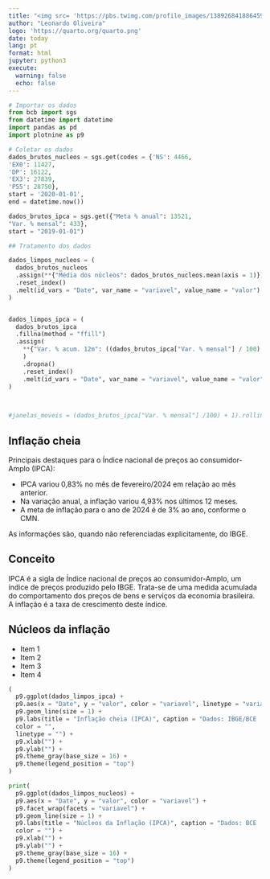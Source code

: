 ```yaml
---
title: "<img src= 'https://pbs.twimg.com/profile_images/1389268418864590850/ipp7xr79_400x400.jpg' height='75'>Relatório de Inflação - IPCA"
author: "Leonardo Oliveira"
logo: 'https://quarto.org/quarto.png'
date: today
lang: pt
format: html
jupyter: python3
execute:
  warning: false
  echo: false
---
```


```python
# Importar os dados
from bcb import sgs
from datetime import datetime
import pandas as pd
import plotnine as p9

# Coletar os dados
dados_brutos_nucleos = sgs.get(codes = {'NS': 4466,
'EX0': 11427,
'DP': 16122,
'EX3': 27839,
'P55': 28750},
start = '2020-01-01',
end = datetime.now())

dados_brutos_ipca = sgs.get({"Meta % anual": 13521,
"Var. % mensal": 433},
start = "2019-01-01")

## Tratamento dos dados

dados_limpos_nucleos = (
  dados_brutos_nucleos
  .assign(**{"Média dos núcleos": dados_brutos_nucleos.mean(axis = 1)})
  .reset_index()
  .melt(id_vars = "Date", var_name = "variavel", value_name = "valor")
)


dados_limpos_ipca = (
  dados_brutos_ipca
  .fillna(method = "ffill")
  .assign(
    **{"Var. % acum. 12m": ((dados_brutos_ipca["Var. % mensal"] / 100) + 1).rolling(12).apply(lambda x: (x.prod() - 1) * 100)}
    )
    .dropna()
    .reset_index()
    .melt(id_vars = "Date", var_name = "variavel", value_name = "valor")
)
    


#janelas_moveis = (dados_brutos_ipca["Var. % mensal"] /100) + 1).rolling(12).apply(lambda x: (x.prod() - 1)*100))

```

::: {.grid}

::: {.g-col-7}
## Inflação cheia

Principais destaques para o 	Índice nacional de preços ao consumidor-Amplo (IPCA):

 - IPCA variou 0,83% no mês de fevereiro/2024 em relação ao mês anterior.
 - Na variação anual, a inflação variou 4,93% nos últimos 12 meses.
 - A meta de inflação para o ano de 2024 é de 3% ao ano, conforme o CMN.
 
 
As informações são, quando não referenciadas explicitamente, do IBGE.
 
::: {.callout-note}
## **Conceito**
IPCA é a sigla de 	Índice nacional de preços ao consumidor-Amplo, um índice de preços produzido pelo IBGE. Trata-se de uma medida acumulada do comportamento dos preços de bens e serviços da economia brasileira. A inflação é a taxa de crescimento deste índice. 

:::

## Núcleos da inflação

- Item 1
- Item 2
- Item 3
- Item 4
:::


::: {.g-col-5}
```python

(
  p9.ggplot(dados_limpos_ipca) +
  p9.aes(x = "Date", y = "valor", color = "variavel", linetype = "variavel") +
  p9.geom_line(size = 1) +
  p9.labs(title = "Inflação cheia (IPCA)", caption = "Dados: IBGE/BCE | Elaboração própria",
  color = "",
  linetype = "") +
  p9.xlab("") +
  p9.ylab("") +
  p9.theme_gray(base_size = 16) +
  p9.theme(legend_position = "top")
)


```

```python
print(
  p9.ggplot(dados_limpos_nucleos) +
  p9.aes(x = "Date", y = "valor", color = "variavel") +
  p9.facet_wrap(facets = "variavel") +
  p9.geom_line(size = 1) +
  p9.labs(title = "Núcleos da Inflação (IPCA)", caption = "Dados: BCE | Elaboração própria",
  color = "") +
  p9.xlab("") +
  p9.ylab("") +
  p9.theme_gray(base_size = 16) +
  p9.theme(legend_position = "top")
)

```




:::


:::



